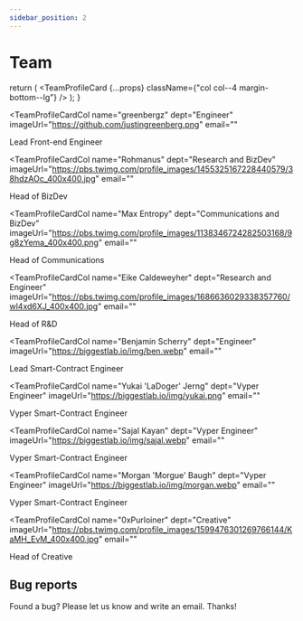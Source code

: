 ```yaml
---
sidebar_position: 2
---
```


# Team


  return (
    <TeamProfileCard {...props} className={"col col--4 margin-bottom--lg"} />
  );
}

<div className="row">

<TeamProfileCardCol
  name="greenbergz"
  dept="Engineer"
  imageUrl="https://github.com/justingreenberg.png"
  email=""
>
  Lead Front-end Engineer
</TeamProfileCardCol>

<TeamProfileCardCol
  name="Rohmanus"
  dept="Research and BizDev"
  imageUrl="https://pbs.twimg.com/profile_images/1455325167228440579/38hdzAOc_400x400.jpg"
  email=""
>
  Head of BizDev
</TeamProfileCardCol>

<TeamProfileCardCol
  name="Max Entropy"
  dept="Communications and BizDev"
  imageUrl="https://pbs.twimg.com/profile_images/1138346724282503168/9g8zYema_400x400.png"
  email=""
>
  Head of Communications
</TeamProfileCardCol>

<TeamProfileCardCol
  name="Eike Caldeweyher"
  dept="Research and Engineer"
  imageUrl="https://pbs.twimg.com/profile_images/1686636029338357760/wl4xd6XJ_400x400.jpg"
  email=""
>
  Head of R&D
</TeamProfileCardCol>

<TeamProfileCardCol
  name="Benjamin Scherry"
  dept="Engineer"
  imageUrl="https://biggestlab.io/img/ben.webp"
  email=""
>
  Lead Smart-Contract Engineer
</TeamProfileCardCol>

<TeamProfileCardCol
  name="Yukai 'LaDoger' Jerng"
  dept="Vyper Engineer"
  imageUrl="https://biggestlab.io/img/yukai.png"
  email=""
>
  Vyper Smart-Contract Engineer
</TeamProfileCardCol>

<TeamProfileCardCol
  name="Sajal Kayan"
  dept="Vyper Engineer"
  imageUrl="https://biggestlab.io/img/sajal.webp"
  email=""
>
  Vyper Smart-Contract Engineer
</TeamProfileCardCol>

<TeamProfileCardCol
  name="Morgan 'Morgue' Baugh"
  dept="Vyper Engineer"
  imageUrl="https://biggestlab.io/img/morgan.webp"
  email=""
>
  Vyper Smart-Contract Engineer
</TeamProfileCardCol>

<TeamProfileCardCol
  name="0xPurloiner"
  dept="Creative"
  imageUrl="https://pbs.twimg.com/profile_images/1599476301269766144/KaMH_EvM_400x400.jpg"
  email=""
>
  Head of Creative
</TeamProfileCardCol>

</div>

## Bug reports

Found a bug? Please let us know and write an email. Thanks!
